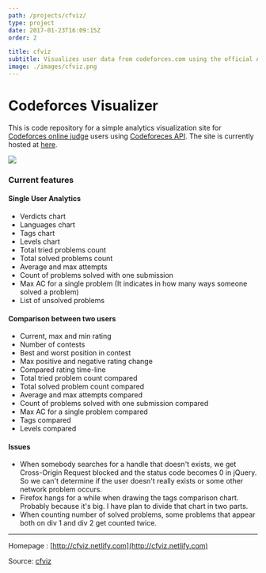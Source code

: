 ```yaml
---
path: /projects/cfviz/
type: project
date: 2017-01-23T16:09:15Z
order: 2

title: cfviz
subtitle: Visualizes user data from codeforces.com using the official API
image: ./images/cfviz.png
---
```

# Codeforces Visualizer

This is code repository for a simple analytics visualization site for [Codeforces online judge](http://codeforces.com/) users using [Codeforeces API](http://codeforces.com/api/help). The site is currently hosted at [here](https://cfviz.netlify.com/).

![](./images/cfviz-analytics.png)

### Current features

#### Single User Analytics
* Verdicts chart
* Languages chart
* Tags chart
* Levels chart
* Total tried problems count
* Total solved problems count
* Average and max attempts
* Count of problems solved with one submission
* Max AC for a single problem (It indicates in how many ways someone solved a problem)
* List of unsolved problems

#### Comparison between two users
* Current, max and min rating
* Number of contests
* Best and worst position in contest
* Max positive and negative rating change
* Compared rating time-line
* Total tried problem count compared
* Total solved problem count compared
* Average and max attempts compared
* Count of problems solved with one submission compared
* Max AC for a single problem compared
* Tags compared
* Levels compared


#### Issues
* When somebody searches for a handle that doesn't exists, we get  Cross-Origin Request blocked and the status code becomes 0 in jQuery. So we can't determine if the user doesn't really exists or some other network problem occurs.
* Firefox hangs for a while when drawing the tags comparison chart. Probably because it's big. I have plan to divide that chart in two parts.
* When counting number of solved problems, some problems that appear both on div 1 and div 2  get counted twice.

---
Homepage : [http://cfviz.netlify.com](http://cfviz.netlify.com)

Source: [cfviz](https://github.com/sjsakib/cfviz)
